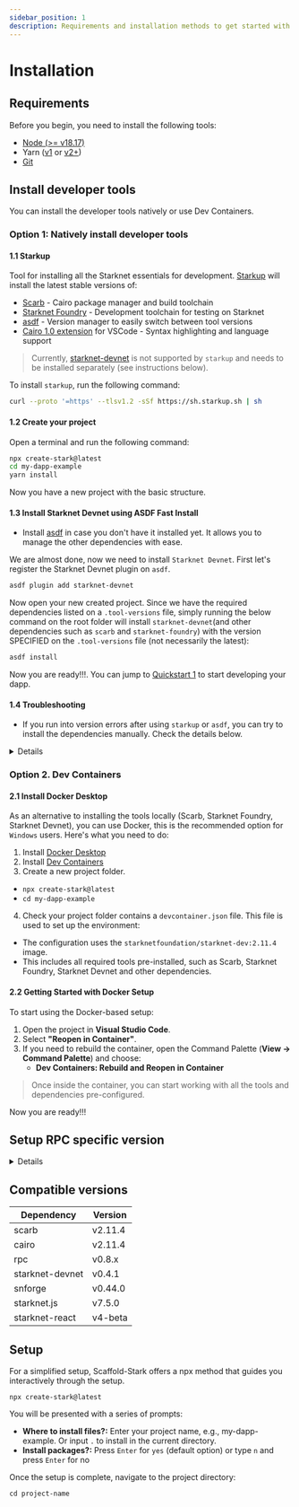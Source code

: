 ```yaml
---
sidebar_position: 1
description: Requirements and installation methods to get started with Scaffold Stark.
---
```


# Installation

## Requirements

Before you begin, you need to install the following tools:

- [Node (>= v18.17)](https://nodejs.org/en/download/)
- Yarn ([v1](https://classic.yarnpkg.com/en/docs/install/) or [v2+](https://yarnpkg.com/getting-started/install))
- [Git](https://git-scm.com/downloads)

## Install developer tools

You can install the developer tools natively or use Dev Containers.

### Option 1: Natively install developer tools

#### 1.1 Starkup

Tool for installing all the Starknet essentials for development. [Starkup](https://github.com/software-mansion/starkup) will install the latest stable versions of:

- [Scarb](https://docs.swmansion.com/scarb/) - Cairo package manager and build toolchain
- [Starknet Foundry](https://foundry-rs.github.io/starknet-foundry/index.html) - Development toolchain for testing on Starknet
- [asdf](https://asdf-vm.com/guide/getting-started.html) - Version manager to easily switch between tool versions
- [Cairo 1.0 extension](https://marketplace.visualstudio.com/items?itemName=starkware.cairo1) for VSCode - Syntax highlighting and language support

> Currently, [starknet-devnet](https://0xspaceshard.github.io/starknet-devnet/) is not supported by `starkup` and needs to be installed separately (see instructions below).

To install `starkup`, run the following command:

```sh
curl --proto '=https' --tlsv1.2 -sSf https://sh.starkup.sh | sh
```

#### 1.2 Create your project

Open a terminal and run the following command:

```bash
npx create-stark@latest
cd my-dapp-example
yarn install
```

Now you have a new project with the basic structure.

#### 1.3 Install Starknet Devnet using ASDF Fast Install

- Install [asdf](https://asdf-vm.com/guide/getting-started.html) in case you don't have it installed yet. It allows you to manage the other dependencies with ease.

We are almost done, now we need to install `Starknet Devnet`. First let's register the Starknet Devnet plugin on `asdf`.

```bash
asdf plugin add starknet-devnet
```

Now open your new created project. Since we have the required dependencies listed on a `.tool-versions` file, simply running the below command on the root folder will install `starknet-devnet`(and other dependencies such as `scarb` and `starknet-foundry`) with the version SPECIFIED on the `.tool-versions` file (not necessarily the latest):

```bash
asdf install
```

Now you are ready!!!. You can jump to [Quickstart 1](#quickstart-1-deploying-a-smart-contract-to-starknet-devnet) to start developing your dapp.

#### 1.4 Troubleshooting

- If you run into version errors after using `starkup` or `asdf`, you can try to install the dependencies manually. Check the details below.

<details>

#### Scarb version

To ensure the proper functioning of scaffold-stark, your `Scarb` version must be `2.11.4`. To accomplish this, first check Scarb version:

```sh
scarb --version
```

If your `Scarb` version is not `2.11.4`, you need to install it. If you already have installed `Scarb` via `starkup`, you can setup this specific version with the following command:

```sh
asdf install scarb 2.11.4 && asdf set scarb 2.11.4
```

Otherwise, you can install Scarb `2.11.4` following the [instructions](https://docs.swmansion.com/scarb/download.html#install-via-asdf).

#### Starknet Foundry version

To ensure the proper functioning of the tests on scaffold-stark, your `Starknet Foundry` version must be `0.44.0`. To accomplish this, first check your `Starknet Foundry` version:

```sh
snforge --version
```

If your `Starknet Foundry` version is not `0.44.0`, you need to install it. If you already have installed `Starknet Foundry` via `starkup`, you can setup this specific version with the following command:

```sh
asdf install starknet-foundry 0.44.0 && asdf set starknet-foundry 0.44.0
```

Otherwise, you can install Starknet Foundry `0.44.0` following the [instructions](https://foundry-rs.github.io/starknet-foundry/getting-started/installation.html#installation-via-asdf).

#### Starknet-devnet version

To ensure the proper functioning of scaffold-stark, your `starknet-devnet` version must be `0.4.1`. To accomplish this, first check your `starknet-devnet` version:

```sh
starknet-devnet --version
```

If your `starknet-devnet` version is not `0.4.1`, you need to install it.

- Install starknet-devnet `0.4.1` via `asdf` ([instructions](https://github.com/gianalarcon/asdf-starknet-devnet/blob/main/README.md)).

</details>

### Option 2. Dev Containers

#### 2.1 Install Docker Desktop

As an alternative to installing the tools locally (Scarb, Starknet Foundry, Starknet Devnet), you can use Docker, this is the recommended option for `Windows` users. Here's what you need to do:

1. Install [Docker Desktop](https://www.docker.com/get-started/)
2. Install [Dev Containers](https://marketplace.visualstudio.com/items?itemName=ms-vscode-remote.remote-containers)
3. Create a new project folder.

- `npx create-stark@latest`
- `cd my-dapp-example`

4. Check your project folder contains a `devcontainer.json` file. This file is used to set up the environment:

- The configuration uses the `starknetfoundation/starknet-dev:2.11.4` image.
- This includes all required tools pre-installed, such as Scarb, Starknet Foundry, Starknet Devnet and other dependencies.

#### 2.2 Getting Started with Docker Setup

To start using the Docker-based setup:

1. Open the project in **Visual Studio Code**.
2. Select **"Reopen in Container"**.
3. If you need to rebuild the container, open the Command Palette (**View -> Command Palette**) and choose:
   - **Dev Containers: Rebuild and Reopen in Container**

> Once inside the container, you can start working with all the tools and dependencies pre-configured.

Now you are ready!!!

## Setup RPC specific version

<details>

To ensure the proper functioning of the scaffold-stark with Testnet or Mainnet, your RPC version must be `0.8.0`. This repository contains `.env.example` files, where we provided the default RPC URL for the Starknet Testnet: `RPC_URL_SEPOLIA=https://starknet-sepolia.public.blastapi.io/rpc/v0_8`. Let's verify this RPC version is `0.8.x` by calling a `POST` request in an API platform like `Postman` or `Insommia` . Your API endpoint should be `https://starknet-sepolia.public.blastapi.io/rpc/v0_8` and the body should be:

```json
{
  "jsonrpc": "2.0",
  "method": "starknet_specVersion",
  "id": 1
}
```

You have to paste the endpoint and body in the API platform and click on the `Send` button. If the response is `0.8.x`, then you are good to go. Otherwise, you have to get the correct RPC URL endpoint.

</details>

## Compatible versions

| Dependency      | Version |
| --------------- | ------- |
| scarb           | v2.11.4 |
| cairo           | v2.11.4 |
| rpc             | v0.8.x  |
| starknet-devnet | v0.4.1  |
| snforge         | v0.44.0 |
| starknet.js     | v7.5.0  |
| starknet-react  | v4-beta |

## Setup

For a simplified setup, Scaffold-Stark offers a npx method that guides you interactively through the setup.

```
npx create-stark@latest
```

You will be presented with a series of prompts:

- **Where to install files?:** Enter your project name, e.g., my-dapp-example. Or input `.` to install in the current directory.
- **Install packages?:** Press `Enter` for `yes` (default option) or type `n` and press `Enter` for no

Once the setup is complete, navigate to the project directory:

```
cd project-name
```
